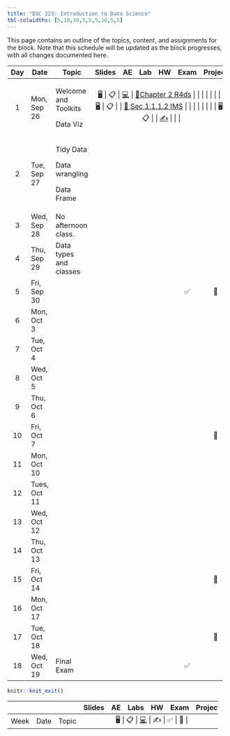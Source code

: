 ```yaml
---
title: "DSC 223: Introduction to Data Science"
tbl-colwidths: [5,10,30,5,5,5,10,5,5]
---
```


This page contains an outline of the topics, content, and assignments for the block. Note that this schedule will be updated as the block progresses, with all changes documented here.

::: column-screen-inset-right
+------+--------------+------------------------+-------------------------------------------------------------------------------------+------+-----------------------------------------------------------------------------------------+--------------------------------------------------------------------------------------------------------+------+---------+
| Day  | Date         | Topic                  | Slides                                                                              | AE   | Lab                                                                                     | HW                                                                                                     | Exam | Project |
+:====:+==============+========================+:===================================================================================:+:====:+:=======================================================================================:+:======================================================================================================:+:====:+:=======:+
| 1    | Mon, Sep 26  | Welcome and Toolkits   | [🖥️](/course-materials/_slides/u1-d01-welcome/u1-d01-welcome.html "Slides")         | 📋   | [💻](/course-materials/lab-instructions/lab-01/lab-01-hello-r.html "Lab instructions")  | [📖Chapter 2 R4ds](https://r4ds.had.co.nz/explore-intro.html "Read Chapter 2 R4ds")                    |      |         |
|      |              |                        |                                                                                     |      |                                                                                         |                                                                                                        |      |         |
|      |              | Data Viz               | [🖥️](/course-materials/_slides/u1-d02-toolkit-r/u1-d02-toolkit-r.html "Slides")     | 📋   |                                                                                         | [📖 Sec 1.1,1.2 IMS](https://openintro-ims.netlify.app/data-hello.html "Sec 1.1,1.2 IMS")              |      |         |
|      |              |                        |                                                                                     |      |                                                                                         |                                                                                                        |      |         |
|      |              |                        | [🖥️](/course-materials/_slides/u1-d03-toolkit-git/u1-d03-toolkit-git.html "Slides") | 📋   |                                                                                         | [✍️](/course-materials/hw-instructions/hw-01/hw-01-pet-names.html "Your version available via GitHub") |      |         |
+------+--------------+------------------------+-------------------------------------------------------------------------------------+------+-----------------------------------------------------------------------------------------+--------------------------------------------------------------------------------------------------------+------+---------+
| 2    | Tue, Sep 27  | Tidy Data              |                                                                                     |      |                                                                                         |                                                                                                        |      |         |
|      |              |                        |                                                                                     |      |                                                                                         |                                                                                                        |      |         |
|      |              | Data wrangling         |                                                                                     |      |                                                                                         |                                                                                                        |      |         |
|      |              |                        |                                                                                     |      |                                                                                         |                                                                                                        |      |         |
|      |              | Data Frame             |                                                                                     |      |                                                                                         |                                                                                                        |      |         |
+------+--------------+------------------------+-------------------------------------------------------------------------------------+------+-----------------------------------------------------------------------------------------+--------------------------------------------------------------------------------------------------------+------+---------+
| 3    | Wed, Sep 28  | No afternoon class.    |                                                                                     |      |                                                                                         |                                                                                                        |      |         |
+------+--------------+------------------------+-------------------------------------------------------------------------------------+------+-----------------------------------------------------------------------------------------+--------------------------------------------------------------------------------------------------------+------+---------+
| 4    | Thu, Sep 29  | Data types and classes |                                                                                     |      |                                                                                         |                                                                                                        |      |         |
+------+--------------+------------------------+-------------------------------------------------------------------------------------+------+-----------------------------------------------------------------------------------------+--------------------------------------------------------------------------------------------------------+------+---------+
| 5    | Fri, Sep 30  |                        |                                                                                     |      |                                                                                         |                                                                                                        | ✅   | 📂      |
+------+--------------+------------------------+-------------------------------------------------------------------------------------+------+-----------------------------------------------------------------------------------------+--------------------------------------------------------------------------------------------------------+------+---------+
| 6    | Mon, Oct 3   |                        |                                                                                     |      |                                                                                         |                                                                                                        |      |         |
+------+--------------+------------------------+-------------------------------------------------------------------------------------+------+-----------------------------------------------------------------------------------------+--------------------------------------------------------------------------------------------------------+------+---------+
| 7    | Tue, Oct 4   |                        |                                                                                     |      |                                                                                         |                                                                                                        |      |         |
+------+--------------+------------------------+-------------------------------------------------------------------------------------+------+-----------------------------------------------------------------------------------------+--------------------------------------------------------------------------------------------------------+------+---------+
| 8    | Wed, Oct 5   |                        |                                                                                     |      |                                                                                         |                                                                                                        |      |         |
+------+--------------+------------------------+-------------------------------------------------------------------------------------+------+-----------------------------------------------------------------------------------------+--------------------------------------------------------------------------------------------------------+------+---------+
| 9    | Thu, Oct 6   |                        |                                                                                     |      |                                                                                         |                                                                                                        |      |         |
+------+--------------+------------------------+-------------------------------------------------------------------------------------+------+-----------------------------------------------------------------------------------------+--------------------------------------------------------------------------------------------------------+------+---------+
| 10   | Fri, Oct 7   |                        |                                                                                     |      |                                                                                         |                                                                                                        |      | 📂      |
+------+--------------+------------------------+-------------------------------------------------------------------------------------+------+-----------------------------------------------------------------------------------------+--------------------------------------------------------------------------------------------------------+------+---------+
| 11   | Mon, Oct 10  |                        |                                                                                     |      |                                                                                         |                                                                                                        |      |         |
+------+--------------+------------------------+-------------------------------------------------------------------------------------+------+-----------------------------------------------------------------------------------------+--------------------------------------------------------------------------------------------------------+------+---------+
| 12   | Tues, Oct 11 |                        |                                                                                     |      |                                                                                         |                                                                                                        |      |         |
+------+--------------+------------------------+-------------------------------------------------------------------------------------+------+-----------------------------------------------------------------------------------------+--------------------------------------------------------------------------------------------------------+------+---------+
| 13   | Wed, Oct 12  |                        |                                                                                     |      |                                                                                         |                                                                                                        |      |         |
+------+--------------+------------------------+-------------------------------------------------------------------------------------+------+-----------------------------------------------------------------------------------------+--------------------------------------------------------------------------------------------------------+------+---------+
| 14   | Thu, Oct 13  |                        |                                                                                     |      |                                                                                         |                                                                                                        |      |         |
+------+--------------+------------------------+-------------------------------------------------------------------------------------+------+-----------------------------------------------------------------------------------------+--------------------------------------------------------------------------------------------------------+------+---------+
| 15   | Fri, Oct 14  |                        |                                                                                     |      |                                                                                         |                                                                                                        |      | 📂      |
+------+--------------+------------------------+-------------------------------------------------------------------------------------+------+-----------------------------------------------------------------------------------------+--------------------------------------------------------------------------------------------------------+------+---------+
| 16   | Mon, Oct 17  |                        |                                                                                     |      |                                                                                         |                                                                                                        |      |         |
+------+--------------+------------------------+-------------------------------------------------------------------------------------+------+-----------------------------------------------------------------------------------------+--------------------------------------------------------------------------------------------------------+------+---------+
| 17   | Tue, Oct 18  |                        |                                                                                     |      |                                                                                         |                                                                                                        |      | 📂      |
+------+--------------+------------------------+-------------------------------------------------------------------------------------+------+-----------------------------------------------------------------------------------------+--------------------------------------------------------------------------------------------------------+------+---------+
| 18   | Wed, Oct 19  | Final Exam             |                                                                                     |      |                                                                                         |                                                                                                        | ✅   |         |
+------+--------------+------------------------+-------------------------------------------------------------------------------------+------+-----------------------------------------------------------------------------------------+--------------------------------------------------------------------------------------------------------+------+---------+
:::

```r
knitr::knit_exit()
```

+-------+------+-------+--------+------+------------------------------------------------------------------------------------------------------------+---------+------+---------+
|       |      |       | Slides | AE   | Labs                                                                                                       | HW      | Exam | Project |
+=======+======+=======+:======:+:====:+:==========================================================================================================:+:=======:+:====:+:=======:+
| Week  | Date | Topic | 🖥️     | 📋   | [💻](https://sakai.duke.edu/samigo-app/servlet/Login?id=6fa7ebf3-01af-42a6-91ba-3e813d3901221641094171786) | ✍️      | ✅   | 📂      |
+-------+------+-------+--------+------+------------------------------------------------------------------------------------------------------------+---------+------+---------+
